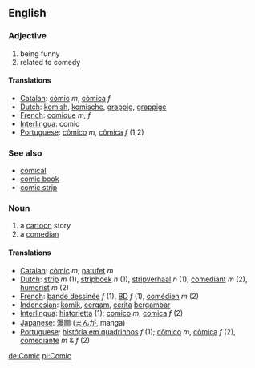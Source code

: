 ==English==
===Adjective===
# being funny
# related to comedy

====Translations====
*[[Catalan]]: [[còmic]] ''m'', [[còmica]] ''f''
*[[Dutch]]: [[komish]], [[komische]], [[grappig]], [[grappige]]
*[[French]]: [[comique]] ''m, f''
*[[Interlingua]]: comic
*[[Portuguese]]: [[cômico]] ''m'', [[cômica]] ''f'' (1,2)

=== See also ===
*[[comical]]
*[[comic book]]
*[[comic strip]]

=== Noun ===
# a [[cartoon]] story
# a [[comedian]]

====Translations====
*[[Catalan]]: [[còmic]] ''m'', [[patufet]] ''m''
*[[Dutch]]: [[strip]] ''m'' (1), [[stripboek]] ''n'' (1), [[stripverhaal]] ''n'' (1), [[comediant]] ''m'' (2), [[humorist]] ''m'' (2)
*[[French]]: [[bande dessinée]] ''f'' (1), [[BD]] ''f'' (1), [[comédien]] ''m'' (2)
*[[Indonesian]]: [[komik]], [[cergam]], [[cerita]] [[gambar|bergambar]]
*[[Interlingua]]: [[historietta]] (1); [[comico]] ''m'', [[comica]] ''f'' (2)
*[[Japanese]]: [[漫画]] ([[まんが]], manga)
*[[Portuguese]]: [[história em quadrinhos]] ''f'' (1); [[cômico]] ''m'', [[cômica]] ''f'' (2), [[comediante]] ''m'' & ''f'' (2)

[[de:Comic]]
[[pl:Comic]]